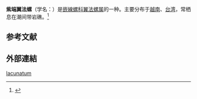 {{Speciesbox
| image = Gyrineum lacunatum 01.jpg
| image_width = 
| genus = Gyrineum
| species = lacunatum
| authority = (Mighels, 1845)
| synonyms_ref = {{r|WoRMS_476505}}
| synonyms =
* ''Apollon deliberatus'' <small>Iredale, 1936</small>
* ''Apollon facetus'' <small>Iredale, 1936</small>
* ''Apollon pusillus cuspidataeformis '' <small>Kira, 1956</small>
* ''Gyrineum cuspidataeformis Kira, 1956
* 南沙蝌蚪螺 ''Gyrineum nanshaensis'' <small>[[張素萍|Zhang]], 2004</small><ref name="Zhang 2004">{{cite journal |url=http://qdhys.ijournal.cn/hyyhz/ch/reader/view_abstract.aspx?file_no=200402008&flag=1 |author=[[張素萍|張素萍]] |year=2004 |title=南沙群岛鹑螺总科新记录和新种的记述 |journal=《[[海洋与湖沼|海洋与湖沼]]》 |volume=35 |issue=2 |pages=156-158 |language=zh-hans |access-date=2022-01-12 |archive-date=2022-01-12 |archive-url=https://web.archive.org/web/20220112173525/http://qdhys.ijournal.cn/hyyhz/ch/reader/view_abstract.aspx?file_no=200402008&flag=1 |dead-url=no }}</ref>
* ''Gyrineum pusillum'' auct.
* ''Ranella chemnitzii'' <small>Küster, 1871</small>
* ''Ranella polychloros'' <small>Tapparone Canefri, 1875</small>
* ''Ranella saggita'' <small>Küster, 1871</small>
* ''[[Triton|Triton]] lacunatum'' <small>Mighels, 1845</small>（原來組合）
}}
'''紫端翼法螺'''（学名：''{{lang|la|Gyrineum lacunatum}}''）是[[嵌線螺科|嵌線螺科]][[翼法螺属|翼法螺属]]的一种。主要分布于[[越南|越南]]、[[台湾|台湾]]，常栖息在潮间带岩礁。<ref name="shell_762">{{cite web|url=http://shell.sinica.edu.tw/chinese/shellbase_detail.php?science_no=762|title=国际贝库：紫端翼法螺|publisher=台湾贝类资料库|accessdate=2009-08-11|archive-date=2016-03-04|archive-url=https://web.archive.org/web/20160304122318/http://shell.sinica.edu.tw/chinese/shellbase_detail.php?science_no=762|dead-url=no}}</ref>

== 参考文献 ==
{{reflist|refs=
}}

== 外部連結 ==
{{Taxonbar|from=Q5625419}}

[[Category:翼法螺属|lacunatum]]